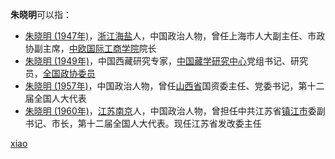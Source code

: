 '''朱晓明'''可以指：
* [[朱晓明_(1947年)|朱晓明 (1947年)]]，[[浙江|浙江]][[海盐|海盐]]人，中国政治人物，曾任上海市人大副主任、市政协副主席，[[中欧国际工商学院|中欧国际工商学院]]院长
* [[朱晓明_(1949年)|朱晓明 (1949年)]]，中国西藏研究专家，[[中国藏学研究中心|中国藏学研究中心]]党组书记、研究员，[[全国政协委员|全国政协委员]]
* [[朱晓明_(1957年)|朱晓明 (1957年)]]，中国政治人物，曾任[[山西省|山西省]]国资委主任、党委书记，第十二届全国人大代表
* [[朱晓明_(1960年)|朱晓明 (1960年)]]，[[江苏|江苏]][[南京|南京]]人，中国政治人物，曾担任中共江苏省[[镇江市|镇江市]]委副书记、市长，第十二届全国人大代表。现任江苏省发改委主任

{{disambig}}

[[Category:三字朱姓人名消歧义|xiao]]